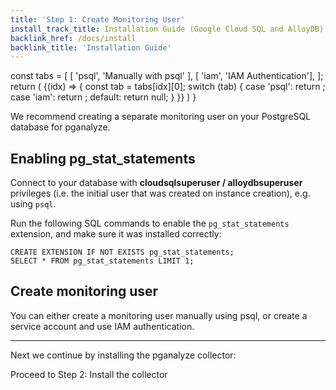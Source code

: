 ```yaml
---
title: 'Step 1: Create Monitoring User'
install_track_title: Installation Guide (Google Cloud SQL and AlloyDB)
backlink_href: /docs/install
backlink_title: 'Installation Guide'
---
```



  const tabs = [
    [ 'psql', 'Manually with psql' ],
    [ 'iam', 'IAM Authentication'],
  ];
  return (
    <TabPanel items={tabs}>
      {(idx) => {
        const tab = tabs[idx][0];
        switch (tab) {
          case 'psql':
            return <TabTextContent><CreateMonitoringUserPsql /></TabTextContent>;
          case 'iam':
            return <TabTextContent><CreateMonitoringUserIam /></TabTextContent>;
          default:
            return null;
        }
      }}
    </TabPanel>
  )
}

We recommend creating a separate monitoring user on your PostgreSQL database for pganalyze.

## Enabling pg_stat_statements

Connect to your database with **cloudsqlsuperuser / alloydbsuperuser** privileges (i.e. the initial user that was created on instance creation), e.g. using `psql`.

Run the following SQL commands to enable the `pg_stat_statements` extension, and make sure it was installed correctly:

```
CREATE EXTENSION IF NOT EXISTS pg_stat_statements;
SELECT * FROM pg_stat_statements LIMIT 1;
```

## Create monitoring user

You can either create a monitoring user manually using psql, or create a service account and use IAM authentication.

<MonitoringUserCreation />

---

Next we continue by installing the pganalyze collector:

<Link className="btn btn-success" to="02_install_the_collector">
  Proceed to Step 2: Install the collector
</Link>
